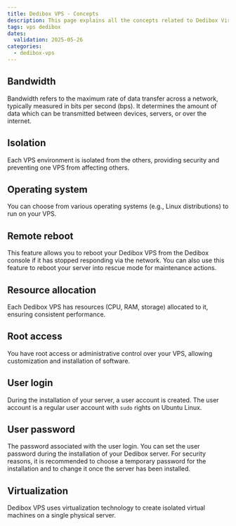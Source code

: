 ```yaml
---
title: Dedibox VPS - Concepts
description: This page explains all the concepts related to Dedibox Virtual Private Servers (VPS)
tags: vps dedibox
dates:
  validation: 2025-05-26
categories:
  - dedibox-vps
---
```


## Bandwidth

Bandwidth refers to the maximum rate of data transfer across a network, typically measured in bits per second (bps). It determines the amount of data which can be transmitted between devices, servers, or over the internet.

## Isolation

Each VPS environment is isolated from the others, providing security and preventing one VPS from affecting others.

## Operating system

You can choose from various operating systems (e.g., Linux distributions) to run on your VPS.

## Remote reboot

This feature allows you to reboot your Dedibox VPS from the Dedibox console if it has stopped responding via the network. You can also use this feature to reboot your server into rescue mode for maintenance actions.

## Resource allocation

Each Dedibox VPS has resources (CPU, RAM, storage) allocated to it, ensuring consistent performance.

## Root access

You have root access or administrative control over your VPS, allowing customization and installation of software.

## User login

During the installation of your server, a user account is created. The user account is a regular user account with `sudo` rights on Ubuntu Linux.

## User password

The password associated with the user login. You can set the user password during the installation of your Dedibox server. For security reasons, it is recommended to choose a temporary password for the installation and to change it once the server has been installed.

## Virtualization

Dedibox VPS uses virtualization technology to create isolated virtual machines on a single physical server.



